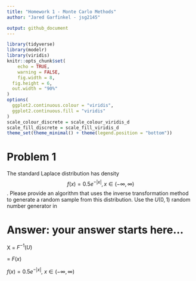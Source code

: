 ```yaml
---
title: "Homework 1 - Monte Carlo Methods"
author: "Jared Garfinkel - jsg2145"

output: github_document
---
```


```r
library(tidyverse)
library(modelr)
library(viridis)
knitr::opts_chunk$set(
	echo = TRUE,
	warning = FALSE,
	fig.width = 8, 
  fig.height = 6,
  out.width = "90%"
)
options(
  ggplot2.continuous.colour = "viridis",
  ggplot2.continuous.fill = "viridis"
)
scale_colour_discrete = scale_colour_viridis_d
scale_fill_discrete = scale_fill_viridis_d
theme_set(theme_minimal() + theme(legend.position = "bottom"))
```

# Problem 1
The standard Laplace distribution has density $$f(x) = 0.5e^{-|x|}, x \in
(-\infty, \infty)$$. Please provide an algorithm that uses the inverse transformation method to generate a random sample from this distribution. Use the $U(0,1)$ random number generator in  \em{\bf{R}}, write a  \em{\bf{R}}-function to implement the algorithm. Use visualization tools to validate your algorithm (i.e., illustrate whether the random numbers generated from your function truely follows the standard Laplace distribution.)

# Answer: your answer starts here...

X = $F^{-1}(U)$

\mu = $F(x)$

$f(x) =  0.5e^{-|x|},~x \in(-\infty, \infty)$

\begin{document}
\[   \left\{
\begin{array}{ll}
      F(x) = 0.5e^x & x \le 0 \\
      F(x) = 1-0.5e^{-x} & x > 0\\
\end{array} 
\right. \]
\end{document}

\begin{document}
\[   \left\{
\begin{array}{ll}
      x = ln(2U) & U < \frac{1}{2} \\
      x = -ln(2-2U) & U \ge \frac{1}{2}\\
\end{array} 
\right. \]
\end{document}

```r
set.seed(123)
U <- runif(1000)
X <- (U < 0.5) * log(2*U) + (U >= 0.5) * -log(2-2*U)

plot(X)
hist(X, prob = T)


```

#Problem 2

Use the inverse transformation method to  derive an algorithm for generating a Pareto random number with $U\sim U(0,1)$, where the Pareto random number has a probability density function 
     $$f(x; \alpha, \gamma)=\frac{\gamma\alpha^{\gamma}}{x^{\gamma+1}} I\{x\ge \alpha\}$$ with two parameters $\alpha >0$ and $\gamma>0$. Use visualization tools to validate your algorithm (i.e., illustrate whether the random numbers generated from your function truely follows the target distribution.)

$$F(x) = 1 - \left(\frac{\alpha}{x}\right)^{\gamma},~x \ge \alpha,~\alpha > 0,~\gamma > 0$$

$$x = \frac{\alpha}{(1-u)^{1/\gamma}}$$

# Answer:  your answer starts here...
```r
set.seed(1001)
U <- runif(1000)
xdens = function(gamma = 5, alpha = 2, x = U) {
  alpha/((1-U)^(1/gamma))
}

x <- xdens(5, 2, U)

hist(x, prob = T)
```

#Problem 3

Construct an algorithm for using the acceptance/rejection method to generate 100 pseudorandom
 variable from the pdf
 $$f(x) = \frac{2}{\pi \beta^2} \sqrt{\beta^2-x^2}, \,\, -\beta \le x \le \beta.$$
The simplest choice for $g(x)$ is the $U(-\beta, \beta)$ distribution but other choices are possible as well. Use visualization tools to validate your algorithm (i.e., illustrate whether the random numbers generated from your function truely follows the target distribution.)

# Answer:  your answer starts here...

```r
set.seed(1001)

accrej <- function(fdens, gdens, beta, M = (4/pi), x){
  x = runif(2222, min = -beta, max = beta)
  return(x[runif(length(x)) <= fdens(x, beta) / (M * gdens(x, beta))])
}

xdens = function(x, beta){
  return((2/(pi*beta^2))*sqrt(beta^2 - x^2) * (abs(x) <= beta))
}

unifdens = function(x, beta){
  return((1/(2*beta))*(abs(x) <= beta))
}


y = accrej(xdens, unifdens, 3, 4/pi)

hist(y, prob = T)
```

#Problem 4

Develop two Monte Carlo methods for the estimation of $\theta=\int_0^1 e^{x^2} dx$ and implement in \em{\bf{R}} .

# Answer:  your answer starts here...
```r
simdat <- function(n, x) {
  rexp(n, rate = x^2)
}
```

```r
compare <- function(n, x, N=500) {
  SSEmean <- SSEmedian <- 0                    
# Initialize
  for(i in 1:N){
    dat <- integrate(simdat, 0, 1)
    SSEmean <- SSEmean + mean(dat)^2
    SSEmedian <- SSEmedian + median(dat)^2
  }
  
  return(list(n=n, x=x, MSEmean = SSEmean / N,
              MSEmedian = SSEmedian / N))
}
```

```r
pvec <- seq(1, 30, by=1)

res <- NULL

for(i in 1:length(pvec)){
  res <- rbind(res, as.numeric(compare(30, pvec[i])))
}

res <- data.frame(res)
names(res) <- c("n", "x", "MSEmean", "MSEmedian")

plot(res$x, res$MSEmean, type="l", xlab="x", ylab="MSE",
     ylim=c(0,max(res$MSEmean)))
lines(res$x, res$MSEmedian,lty=2)
```



#Problem 5
Show that in estimating $\theta=E\sqrt{1-U^2}$ it is better to use $U^2$ rather than $U$ as the control variate, where $U\sim U(0,1)$.  To do this, use simulation to approximate the necessary covariances. In addition, implement your algorithms in  \em{\bf{R}}.

# Answer:  your answer starts here...

```r
#Your R codes/functions 
```

#Problem 6
Obtain a Monte Carlo estimate of
$$\int_1^\infty \frac{x^2}{\sqrt{2\pi}} e^{-\frac{x^2}{2}} dx$$
by importance sampling and evaluate its variance. Write a  \em{\bf{R}} function to implement your procedure.

# Answer:  your answer starts here...
```r
#Your R codes/functions 
```


